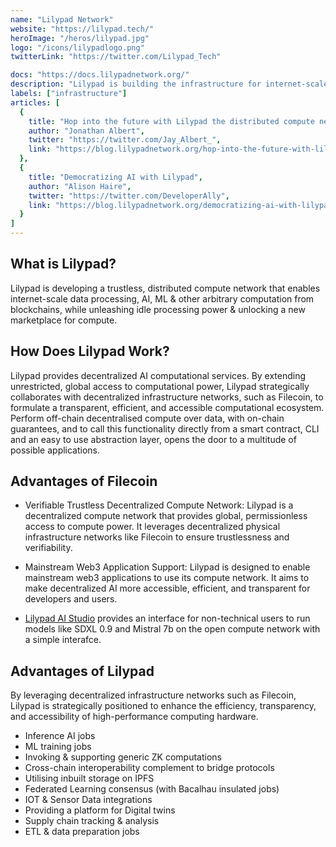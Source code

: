 ```yaml
---
name: "Lilypad Network"
website: "https://lilypad.tech/"
heroImage: "/heros/lilypad.jpg"
logo: "/icons/lilypadlogo.png"
twitterLink: "https://twitter.com/Lilypad_Tech"

docs: "https://docs.lilypadnetwork.org/"
description: "Lilypad is building the infrastructure for internet-scale trustless distributed compute networks for web3 and AI underpinned by the Bacalhau Project."
labels: ["infrastructure"]
articles: [
  {
    title: "Hop into the future with Lilypad the distributed compute network",
    author: "Jonathan Albert",
    twitter: "https://twitter.com/Jay_Albert_",
    link: "https://blog.lilypadnetwork.org/hop-into-the-future-with-lilypad-the-distributed-compute-network"
  },
  {
    title: "Democratizing AI with Lilypad",
    author: "Alison Haire",
    twitter: "https://twitter.com/DeveloperAlly",
    link: "https://blog.lilypadnetwork.org/democratizing-ai-with-lilypad"
  }
]
---
```


## What is Lilypad?

Lilypad is developing a trustless, distributed compute network that enables internet-scale data processing, AI, ML & other arbitrary computation from blockchains, while unleashing idle processing power & unlocking a new marketplace for compute.

## How Does Lilypad Work?

Lilypad provides decentralized AI computational services. By extending unrestricted, global access to computational power, Lilypad strategically collaborates with decentralized infrastructure networks, such as Filecoin, to formulate a transparent, efficient, and accessible computational ecosystem. Perform off-chain decentralised compute over data, with on-chain guarantees, and to call this functionality directly from a smart contract, CLI and an easy to use abstraction layer, opens the door to a multitude of possible applications.

## Advantages of Filecoin

- Verifiable Trustless Decentralized Compute Network: Lilypad is a decentralized compute network that provides global, permissionless access to compute power. It leverages decentralized physical infrastructure networks like Filecoin to ensure trustlessness and verifiability.
  
- Mainstream Web3 Application Support: Lilypad is designed to enable mainstream web3 applications to use its compute network. It aims to make decentralized AI more accessible, efficient, and transparent for developers and users.

- [Lilypad AI Studio](https://app.lilypad.tech/) provides an interface for non-technical users to run models like SDXL 0.9 and Mistral 7b on the open compute network with a simple interafce.

## Advantages of Lilypad

By leveraging decentralized infrastructure networks such as Filecoin, Lilypad is strategically positioned to enhance the efficiency, transparency, and accessibility of high-performance computing hardware.

- Inference AI jobs
- ML training jobs
- Invoking & supporting generic ZK computations
- Cross-chain interoperability complement to bridge protocols
- Utilising inbuilt storage on IPFS
- Federated Learning consensus (with Bacalhau insulated jobs)
- IOT & Sensor Data integrations
- Providing a platform for Digital twins
- Supply chain tracking & analysis
- ETL & data preparation jobs
